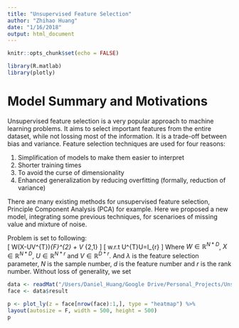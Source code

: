 ```yaml
---
title: "Unsupervised Feature Selection"
author: "Zhihao Huang"
date: "1/16/2018"
output: html_document
---
```


```r
knitr::opts_chunk$set(echo = FALSE)

library(R.matlab)
library(plotly)
```

# Model Summary and Motivations

Unsupervised feature selection is a very popular approach to machine learning problems. It aims to select important features from the entire dataset, while not lossing most of the information. It is a trade-off between bias and variance. Feature selection techniques are used for four reasons:

1. Simplification of models to make them easier to interpret
2. Shorter training times
3. To avoid the curse of dimensionality
4. Enhanced generalization by reducing overfitting (formally, reduction of variance)

There are many existing methods for unsupervised feature selection, Principle Component Analysis (PCA) for example. Here we proposed a new model, integrating some previous techniques, for scenarioes of missing value and mixture of noise. 

Problem is set to following:  
\[
  \operatorname{min_{U,V}}\Vert W\odot (X-UV^{T})\Vert_{F}^{2} + \lambda \Vert V \Vert_{2,1}
\]
\[
  w.r.t \quad U^{T}U=I_{r}
\]
Where $W \in \mathbb{R}^{N*D}$, $X \in \mathbb{R}^{N*D}$, $U \in \mathbb{R}^{N*r}$ and $V \in \mathbb{R}^{D*r}$. And $\lambda$ is the feature selection parameter, $N$ is the sample number, $d$ is the feature number and $r$ is the rank number. Without loss of generality, we set


```r
data <- readMat("/Users/Daniel_Huang/Google Drive/Personal_Projects/Unsupervised_Feature_Selection/warpAR10P_10e-2.mat")
face <- data$result
```

```r
p <- plot_ly(z = face[nrow(face):1,], type = "heatmap") %>%
layout(autosize = F, width = 500, height = 500)
p
```



```r

```


